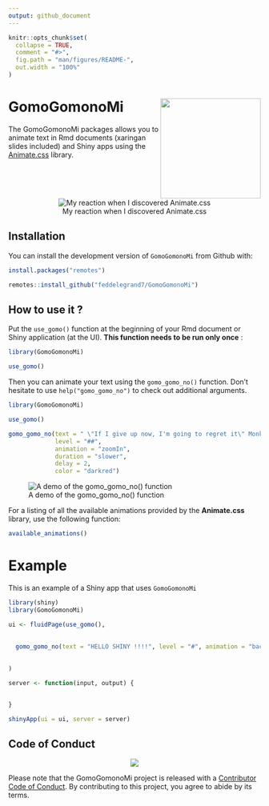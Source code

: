 ```yaml
---
output: github_document
---
```


<!-- README.md is generated from README.Rmd. Please edit that file -->

```r
knitr::opts_chunk$set(
  collapse = TRUE,
  comment = "#>",
  fig.path = "man/figures/README-",
  out.width = "100%"
)
```

# GomoGomonoMi <a><img src='man/figures/hex.png' align="right" height="200" /></a>

<!-- badges: start -->
<!-- badges: end -->


The GomoGomonoMi packages allows you to animate text in Rmd documents (xaringan slides included) and Shiny apps using the [Animate.css](https://animate.style/) library. 



<center>

![My reaction when I discovered Animate.css](https://media.giphy.com/media/Uk2SWbNXWDnVe/giphy.gif)


</center>


## Installation

You can install the development version of `GomoGomonoMi` from Github with:


```r

install.packages("remotes")

remotes::install_github("feddelegrand7/GomoGomonoMi")

```

## How to use it ? 

Put the `use_gomo()` function at the beginning of your Rmd document or Shiny application (at the UI). **This function needs to be run only once** : 

```r

library(GomoGomonoMi)

use_gomo()

```

Then you can animate your text using the `gomo_gomo_no()` function. Don't hesitate to use `help("gomo_gomo_no")` to check out additional arguments.



```r
library(GomoGomonoMi)

use_gomo()

gomo_gomo_no(text = " \"If I give up now, I'm going to regret it\" Monkey D. Luffy", 
             level = "##", 
             animation = "zoomIn", 
             duration = "slower", 
             delay = 2, 
             color = "darkred")

```


![A demo of the gomo_gomo_no() function](man/figures/gomoexample.gif)





For a listing of all the available animations provided by the __Animate.css__ library, use the following function: 


```r

available_animations()


```


# Example 

This is an example of a Shiny app that uses `GomoGomonoMi`


```r

library(shiny)
library(GomoGomonoMi)

ui <- fluidPage(use_gomo(), 
                
                
  gomo_gomo_no(text = "HELLO SHINY !!!!", level = "#", animation = "backInDown", duration = "slower")
            

)

server <- function(input, output) {


}

shinyApp(ui = ui, server = server)


```



## Code of Conduct

<center>
![](https://media.giphy.com/media/4yfGy8lw0xnCU/giphy.gif)
</center>

Please note that the GomoGomonoMi project is released with a [Contributor Code of Conduct](https://contributor-covenant.org/version/2/0/CODE_OF_CONDUCT.html). By contributing to this project, you agree to abide by its terms.


















